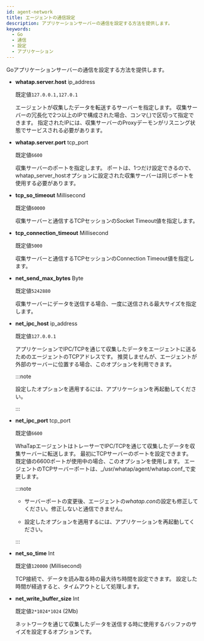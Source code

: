 ```yaml
---
id: agent-network
title: エージェントの通信設定
description: アプリケーションサーバーの通信を設定する方法を提供します。
keywords:
  - Go
  - 通信
  - 設定
  - アプリケーション
---
```


Goアプリケーションサーバーの通信を設定する方法を提供します。

- **whatap.server.host** <span class='type'>ip\_address</span>

  既定値`127.0.0.1,127.0.1`

  エージェントが収集したデータを転送するサーバーを指定します。 収集サーバーの冗長化で2つ以上のIPで構成された場合、コンマ(,)で区切って指定できます。 指定されたIPには、収集サーバーのProxyデーモンがリスニング状態でサービスされる必要があります。

- **whatap.server.port** <span class='type'>tcp\_port</span>

  既定値`6600`

  収集サーバーのポートを指定します。 ポートは、1つだけ設定できるので、whatap_server_hostオプションに設定された収集サーバーは同じポートを使用する必要があります。

- **tcp_so_timeout** <span class='type'>Millisecond</span>

  既定値`60000`

  収集サーバーと通信するTCPセッションのSocket Timeout値を指定します。

- **tcp_connection_timeout** <span class='type'>Millisecond</span>

  既定値`5000`

  収集サーバーと通信するTCPセッションのConnection Timeout値を指定します。

- **net_send_max_bytes** <span class='type'>Byte</span>

  既定値`5242880`

  収集サーバーにデータを送信する場合、一度に送信される最大サイズを指定します。

- **net_ipc_host** <span class='type'>ip\_address</span>

  既定値`127.0.0.1`

  アプリケーションでIPC/TCPを通じて収集したデータをエージェントに送るためのエージェントのTCPアドレスです。 推奨しませんが、エージェントが外部のサーバーに位置する場合、このオプションを利用できます。

  :::note

  設定したオプションを適用するには、アプリケーションを再起動してください。

  :::

- **net_ipc_port** <span class='type'>tcp_port</span>

  既定値`6600`

  WhaTapエージェントはトレーサーでIPC/TCPを通じて収集したデータを収集サーバーに転送します。 最初にTCPサーバーのポートを設定できます。 既定値の6600ポートが使用中の場合、このオプションを使用します。 エージェントのTCPサーバーポートは、_/usr/whatap/agent/whatap.conf_で変更します。

  :::note

  - サーバーポートの変更後、エージェントの*whatap.con*の設定も修正してください。修正しないと通信できません。

  - 設定したオプションを適用するには、アプリケーションを再起動してください。

  :::

- **net_so_time** <span class='type'>Int</span>

  既定値`120000` (Millisecond)

  TCP接続で、データを読み取る時の最大待ち時間を設定できます。 設定した時間が経過すると、タイムアウトとして処理します。

- **net_write_buffer_size** <span class='type'>Int</span>

  既定値`2*1024*1024` (2Mb)

  ネットワークを通じて収集したデータを送信する時に使用するバッファのサイズを設定するオプションです。
